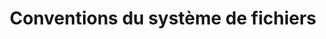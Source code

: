 ---
source-updated-at: 2025-05-16T04:52:11.000Z
translation-updated-at: 2025-06-02T20:02:20.770Z
title: Conventions du système de fichiers
description: Référence API pour les conventions du système de fichiers dans Next.js.
---